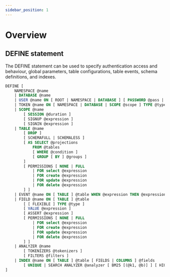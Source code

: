 ```yaml
---
sidebar_position: 1
---
```


# Overview 

## DEFINE statement

The DEFINE statement can be used to specify authentication access and behaviour, global parameters, table configurations, table events, schema definitions, and indexes.

```sql title="SurrealQL Syntax"
DEFINE [
	NAMESPACE @name
	| DATABASE @name
	| USER @name ON [ ROOT | NAMESPACE | DATABASE ] [ PASSWORD @pass | PASSHASH @hash ] ROLES @roles
	| TOKEN @name ON [ NAMESPACE | DATABASE | SCOPE @scope ] TYPE @type VALUE @value
	| SCOPE @name
		[ SESSION @duration ]
		[ SIGNUP @expression ]
		[ SIGNIN @expression ]
	| TABLE @name
		[ DROP ]
		[ SCHEMAFULL | SCHEMALESS ]
		[ AS SELECT @projections
			FROM @tables
			[ WHERE @condition ]
			[ GROUP [ BY ] @groups ]
		]
		[ PERMISSIONS [ NONE | FULL
			| FOR select @expression
			| FOR create @expression
			| FOR update @expression
			| FOR delete @expression
		] ]
	| EVENT @name ON [ TABLE ] @table WHEN @expression THEN @expression
	| FIELD @name ON [ TABLE ] @table
		[ [ FLEXIBLE ] TYPE @type ]
		[ VALUE @expression ]
		[ ASSERT @expression ]
		[ PERMISSIONS [ NONE | FULL
			| FOR select @expression
			| FOR create @expression
			| FOR update @expression
			| FOR delete @expression
		] ]
	| ANALYZER @name
		[ TOKENIZERS @tokenizers ]
		[ FILTERS @filters ]
	| INDEX @name ON [ TABLE ] @table [ FIELDS | COLUMNS ] @fields
		[ UNIQUE | SEARCH ANALYZER @analyzer [ BM25 [(@k1, @b)] ] [ HIGHLIGHTS ] ]
]
```